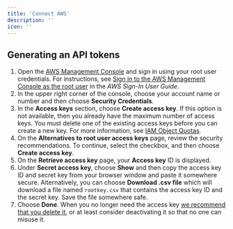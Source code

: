---
title: 'Connect AWS'
description: ''
icon: ''
---

## Generating an API tokens

1. Open the [AWS Management Console](https://console.aws.amazon.com) and sign in using your root user credentials. For instructions, see [Sign in to the AWS Management Console as the root user](https://docs.aws.amazon.com/signin/latest/userguide/introduction-to-root-user-sign-in-tutorial.html) in the *AWS Sign-In User Guide*.
2. In the upper right corner of the console, choose your account name or number and then choose **Security Credentials**.
3. In the **Access keys** section, choose **Create access key**. If this option is not available, then you already have the maximum  number of access keys. You must delete one of the existing access keys  before you can create a new key. For more information, see [IAM Object Quotas](https://docs.aws.amazon.com/IAM/latest/UserGuide/reference_iam-quotas.html#reference_iam-quotas-entities).
4. On the **Alternatives to root user access keys** page, review the security recommendations. To continue, select the checkbox, and then choose **Create access key**.
5. On the **Retrieve access key** page, your **Access key** ID is displayed.
6. Under **Secret access key**, choose **Show** and then copy the access key ID and secret key from your browser window and paste it somewhere secure. Alternatively, you can choose **Download .csv file** which will download a file named `rootkey.csv` that contains the access key ID and the secret key. Save the file somewhere safe.
7. Choose **Done**. When you no longer need the access key [we recommend that you delete it](https://docs.aws.amazon.com/IAM/latest/UserGuide/id_root-user_manage_delete-key.html), or at least consider deactivating it so that no one can misuse it.